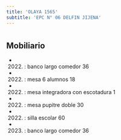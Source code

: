 ```yaml
---
title: 'OLAYA 1565'
subtitle: 'EPC N° 06 DELFIN JIJENA'
---
```


#


## Mobiliario

*  (2022) : banco largo comedor 36 

*  (2022) : mesa 6 alumnos 18 

*  (2022) : mesa integradora con escotadura 1 

*  (2022) : mesa pupitre doble 30 

*  (2022) : silla escolar 60 

*  (2023) : banco largo comedor 36 



